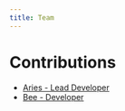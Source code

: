 ---
title: Team
---
# Contributions
* [Aries - Lead Developer](https://ariesclark.com)
* [Bee - Developer](https://github.com/padlocks)